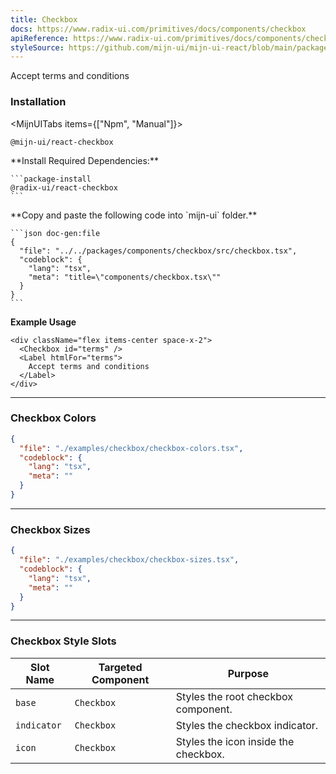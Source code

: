 ```yaml
---
title: Checkbox
docs: https://www.radix-ui.com/primitives/docs/components/checkbox
apiReference: https://www.radix-ui.com/primitives/docs/components/checkbox#api-reference
styleSource: https://github.com/mijn-ui/mijn-ui-react/blob/main/packages/theme/src/components/checkbox.ts
---
```



<ComponentPreview>
  <div className="flex items-center space-x-2">
    <Checkbox id="terms" />
    <Label htmlFor="terms">Accept terms and conditions</Label>
  </div>
</ComponentPreview>

### Installation

<MijnUITabs items={["Npm", "Manual"]}>
  <MijnUITabsContent value="Npm">
  ```package-install
  @mijn-ui/react-checkbox
  ```
  </MijnUITabsContent>
  <MijnUITabsContent value="Manual">
  <Steps>
  <Step>
    **Install Required Dependencies:**
  
    ```package-install
    @radix-ui/react-checkbox
    ```
  </Step>

  <Step>
    **Copy and paste the following code into  `mijn-ui` folder.**

    ```json doc-gen:file
    {
      "file": "../../packages/components/checkbox/src/checkbox.tsx",
      "codeblock": {
        "lang": "tsx",
        "meta": "title=\"components/checkbox.tsx\""
      }
    }
    ```
  </Step>
</Steps>
</MijnUITabsContent>
</MijnUITabs>

**Example Usage**

```tsx
<div className="flex items-center space-x-2">
  <Checkbox id="terms" />
  <Label htmlFor="terms">
    Accept terms and conditions
  </Label>
</div>
```

---

### Checkbox Colors

<ComponentPreview>
  <CheckboxColors />
</ComponentPreview>

```json doc-gen:file
{
  "file": "./examples/checkbox/checkbox-colors.tsx",
  "codeblock": {
    "lang": "tsx",
    "meta": ""
  }
}
```

---

### Checkbox Sizes

<ComponentPreview>
  <CheckboxSizes />
</ComponentPreview>

```json doc-gen:file
{
  "file": "./examples/checkbox/checkbox-sizes.tsx",
  "codeblock": {
    "lang": "tsx",
    "meta": ""
  }
}
```

---

### Checkbox Style Slots

| **Slot Name**    | **Targeted Component** | **Purpose**                                      |
|-------------------|------------------------|-------------------------------------------------|
| `base`           | `Checkbox`            | Styles the root checkbox component.             |
| `indicator`      | `Checkbox`            | Styles the checkbox indicator.                  |
| `icon`           | `Checkbox`            | Styles the icon inside the checkbox.            |